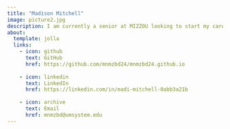 ```yaml
---
title: "Madison Mitchell"
image: picture2.jpg
description: I am currently a senior at MIZZOU looking to start my career after graduation in May 2024.
about:
  template: jolla
  links:
    - icon: github
      text: GitHub
      href: https://github.com/mnmzbd24/mnmzbd24.github.io
      
    - icon: linkedin
      text: LinkedIn
      href: https://linkedin.com/in/madi-mitchell-0abb3a21b
      
    - icon: archive
      text: Email
      href: mnmzbd@umsystem.edu
---
```

